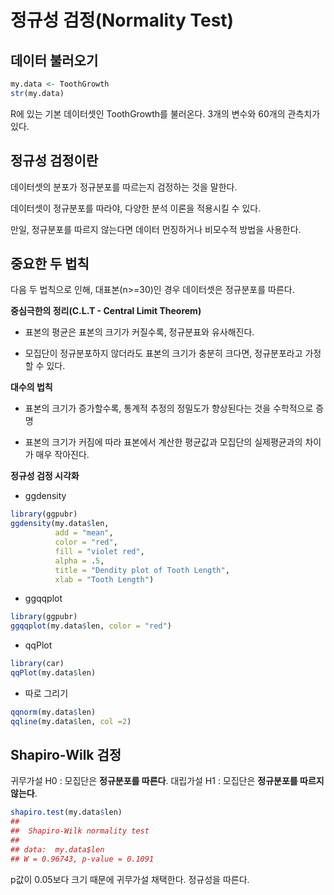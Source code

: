 # 정규성 검정(Normality Test)

## 데이터 불러오기
```{R}
my.data <- ToothGrowth
str(my.data)
```

R에 있는 기본 데이터셋인 ToothGrowth를 불러온다.
3개의 변수와 60개의 관측치가 있다.

## 정규성 검정이란
데이터셋의 분포가 정규분포를 따르는지 검정하는 것을 말한다.

데이터셋이 정규분포를 따라야, 다양한 분석 이론을 적용시킬 수 있다.

만일, 정규분포를 따르지 않는다면 데이터 먼징하거나 비모수적 방법을 사용한다.

## 중요한 두 법칙
다음 두 법칙으로 인해, 대표본(n>=30)인 경우 데이터셋은 정규분포를 따른다.


**중심극한의 정리(C.L.T - Central Limit Theorem)**

+ 표본의 평균은 표본의 크기가 커질수록, 정규분표와 유사해진다.

+ 모집단이 정규분포하지 않더라도 표본의 크기가 충분히 크다면, 정규분포라고 가정할 수 있다. 


**대수의 법칙**

+ 표본의 크기가 증가할수록, 통계적 추정의 정밀도가 향상된다는 것을 수학적으로 증명

+ 표본의 크기가 커짐에 따라 표본에서 계산한 평균값과 모집단의 실제평균과의 차이가 매우 작아진다.


**정규성 검정 시각화**

+ ggdensity

``` {R}
library(ggpubr)
ggdensity(my.data$len,
          add = "mean",
          color = "red",
          fill = "violet red",
          alpha = .5,
          title = "Dendity plot of Tooth Length",
          xlab = "Tooth Length")
```

+ ggqqplot

```{R}
library(ggpubr)
ggqqplot(my.data$len, color = "red")

```


+ qqPlot
```{R}
library(car)
qqPlot(my.data$len)
```


+ 따로 그리기

```{R}
qqnorm(my.data$len)
qqline(my.data$len, col =2)
```



## Shapiro-Wilk 검정

귀무가설 H0 : 모집단은 **정규분포를 따른다**.
대립가설 H1 : 모집단은 **정규분포를 따르지 않는다**.

```{R}
shapiro.test(my.data$len)
## 
##  Shapiro-Wilk normality test
## 
## data:  my.data$len
## W = 0.96743, p-value = 0.1091
```

p값이 0.05보다 크기 때문에 
귀무가설 채택한다.
정규성을 따른다.

